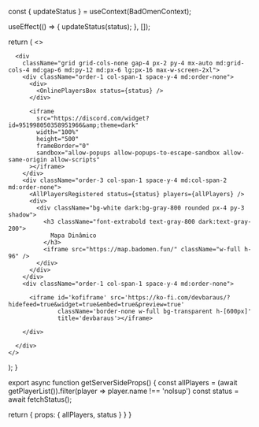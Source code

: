
  const { updateStatus } = useContext(BadOmenContext);

  useEffect(() => {
    updateStatus(status);
  }, []);

  return (
    <>
      <Hero status={status} />

      <div
        className="grid grid-cols-none gap-4 px-2 py-4 mx-auto md:grid-cols-4 md:gap-6 md:py-12 md:px-6 lg:px-16 max-w-screen-2xl">
        <div className="order-1 col-span-1 space-y-4 md:order-none">
          <div>
            <OnlinePlayersBox status={status} />
          </div>

          <iframe
            src="https://discord.com/widget?id=951998050358951966&amp;theme=dark"
            width="100%"
            height="500"
            frameBorder="0"
            sandbox="allow-popups allow-popups-to-escape-sandbox allow-same-origin allow-scripts"
          ></iframe>
        </div>
        <div className="order-3 col-span-1 space-y-4 md:col-span-2 md:order-none">
          <AllPlayersRegistered status={status} players={allPlayers} />
          <div>
            <div className="bg-white dark:bg-gray-800 rounded px-4 py-3 shadow">
              <h3 className="font-extrabold text-gray-800 dark:text-gray-200">
                Mapa Dinâmico
              </h3>
              <iframe src="https://map.badomen.fun/" className="w-full h-96" />
            </div>
          </div>
        </div>
        <div className="order-1 col-span-1 space-y-4 md:order-none">

          <iframe id='kofiframe' src='https://ko-fi.com/devbaraus/?hidefeed=true&widget=true&embed=true&preview=true'
                  className='border-none w-full bg-transparent h-[600px]'
                  title='devbaraus'></iframe>

        </div>

      </div>
    </>
  );
}

export async function getServerSideProps() {
  const allPlayers = (await getPlayerList()).filter(player => player.name !== 'nolsup')
  const status = await fetchStatus();

  return {
    props: {
      allPlayers,
      status
    }
  }
}